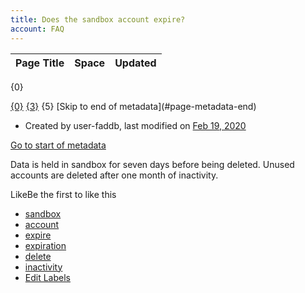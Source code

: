 ```yaml
---
title: Does the sandbox account expire?
account: FAQ 
---
```


<table class="aui"> <thead> <tr class="header"> <th class="search-result-title">Page Title</th> <th class="search-result-space">Space</th> <th class="search-result-date">Updated</th> </tr> </thead> </table> <p class="search-result-count">{0}</p> <tr class="search-result"> <td class="search-result-title"><a href="{1}" class="content-type-{2}"><span>{0}</span></a></td> <td class="search-result-space"><a class="space" href="/display/{4}/" title="{3}">{3}</a></td> <td class="search-result-date"><span class="date" title="{6}">{5}</span></td> </tr> [Skip to end of metadata](#page-metadata-end)

*   Created by user-faddb, last modified on [Feb 19, 2020](/pages/diffpagesbyversion.action?pageId=721176&selectedPageVersions=1&selectedPageVersions=2 "Show changes")

[Go to start of metadata](#page-metadata-start)

Data is held in sandbox for seven days before being deleted. Unused accounts are deleted after one month of inactivity.

LikeBe the first to like this

*   [sandbox](/label/FAQ/sandbox)
*   [account](/label/FAQ/account)
*   [expire](/label/FAQ/expire)
*   [expiration](/label/FAQ/expiration)
*   [delete](/label/FAQ/delete)
*   [inactivity](/label/FAQ/inactivity)
*   [Edit Labels](# "Edit Labels (Type 'l')")




